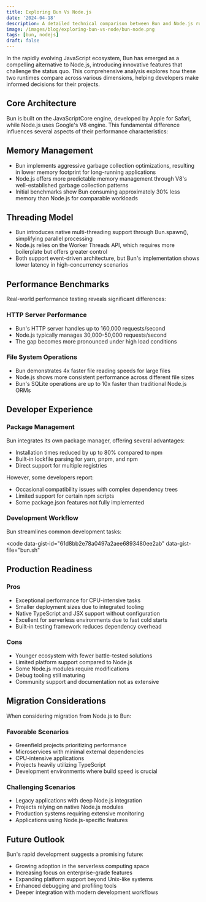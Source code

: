 ```yaml
---
title: Exploring Bun Vs Node.js
date: '2024-04-18'
description: A detailed technical comparison between Bun and Node.js runtimes, analysing their architectures and practical implementation considerations for modern JavaScript development.
image: /images/blog/exploring-bun-vs-node/bun-node.png
tags: [bun, nodejs]
draft: false
---
```


In the rapidly evolving JavaScript ecosystem, Bun has emerged as a compelling alternative to Node.js, introducing innovative features that challenge the status quo. This comprehensive analysis explores how these two runtimes compare across various dimensions, helping developers make informed decisions for their projects.

## Core Architecture

Bun is built on the JavaScriptCore engine, developed by Apple for Safari, while Node.js uses Google's V8 engine. This fundamental difference influences several aspects of their performance characteristics:

## Memory Management

- Bun implements aggressive garbage collection optimizations, resulting in lower memory footprint for long-running applications
- Node.js offers more predictable memory management through V8's well-established garbage collection patterns
- Initial benchmarks show Bun consuming approximately 30% less memory than Node.js for comparable workloads

## Threading Model

- Bun introduces native multi-threading support through Bun.spawn(), simplifying parallel processing
- Node.js relies on the Worker Threads API, which requires more boilerplate but offers greater control
- Both support event-driven architecture, but Bun's implementation shows lower latency in high-concurrency scenarios

## Performance Benchmarks

Real-world performance testing reveals significant differences:

### HTTP Server Performance

- Bun's HTTP server handles up to 160,000 requests/second
- Node.js typically manages 30,000-50,000 requests/second
- The gap becomes more pronounced under high load conditions

### File System Operations

- Bun demonstrates 4x faster file reading speeds for large files
- Node.js shows more consistent performance across different file sizes
- Bun's SQLite operations are up to 10x faster than traditional Node.js ORMs

## Developer Experience

### Package Management

Bun integrates its own package manager, offering several advantages:

- Installation times reduced by up to 80% compared to npm
- Built-in lockfile parsing for yarn, pnpm, and npm
- Direct support for multiple registries

However, some developers report:

- Occasional compatibility issues with complex dependency trees
- Limited support for certain npm scripts
- Some package.json features not fully implemented

### Development Workflow

Bun streamlines common development tasks:

<code
	data-gist-id="61d8bb2e78a0497a2aee6893480ee2ab"
	data-gist-file="bun.sh"
></code>

## Production Readiness

### Pros

- Exceptional performance for CPU-intensive tasks
- Smaller deployment sizes due to integrated tooling
- Native TypeScript and JSX support without configuration
- Excellent for serverless environments due to fast cold starts
- Built-in testing framework reduces dependency overhead

### Cons

- Younger ecosystem with fewer battle-tested solutions
- Limited platform support compared to Node.js
- Some Node.js modules require modifications
- Debug tooling still maturing
- Community support and documentation not as extensive

## Migration Considerations

When considering migration from Node.js to Bun:

### Favorable Scenarios

- Greenfield projects prioritizing performance
- Microservices with minimal external dependencies
- CPU-intensive applications
- Projects heavily utilizing TypeScript
- Development environments where build speed is crucial

### Challenging Scenarios

- Legacy applications with deep Node.js integration
- Projects relying on native Node.js modules
- Production systems requiring extensive monitoring
- Applications using Node.js-specific features

## Future Outlook

Bun's rapid development suggests a promising future:

- Growing adoption in the serverless computing space
- Increasing focus on enterprise-grade features
- Expanding platform support beyond Unix-like systems
- Enhanced debugging and profiling tools
- Deeper integration with modern development workflows
